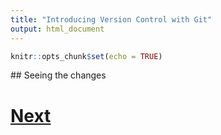 ```yaml
---
title: "Introducing Version Control with Git"
output: html_document
---
```


```r
knitr::opts_chunk$set(echo = TRUE)
```

## Seeing the changes

# [Next](changing.html)
